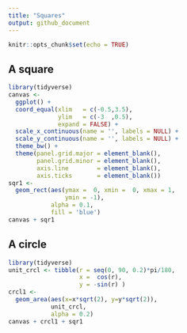```yaml
---
title: "Squares"
output: github_document
---
```


```r
knitr::opts_chunk$set(echo = TRUE)
```

## A square

```r
library(tidyverse)
canvas <-
  ggplot() +
  coord_equal(xlim   = c(-0.5,3.5),
              ylim   = c(-3  ,0.5),
              expand = FALSE) +
  scale_x_continuous(name = '', labels = NULL) +
  scale_y_continuous(name = '', labels = NULL) +
  theme_bw() +
  theme(panel.grid.major = element_blank(),
        panel.grid.minor = element_blank(),
        axis.line        = element_blank(),
        axis.ticks       = element_blank()) 
sqr1 <-  
  geom_rect(aes(ymax =  0, xmin =  0, xmax = 1, 
                ymin = -1),
            alpha = 0.1,
            fill = 'blue')
canvas + sqr1
```

## A circle

```r
library(tidyverse)
unit_crcl <- tibble(r = seq(0, 90, 0.2)*pi/180,
                    x =  cos(r),
                    y = -sin(r) )
crcl1 <-  
  geom_area(aes(x=x*sqrt(2), y=y*sqrt(2)), 
            unit_crcl,
            alpha = 0.2)
canvas + crcl1 + sqr1
```

